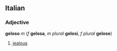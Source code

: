 ==Italian==
===Adjective===
'''geloso''' ''m'' (''f'' '''gelosa''', ''m plural'' '''gelosi''', ''f plural'' '''gelose''')

#[[jealous]]